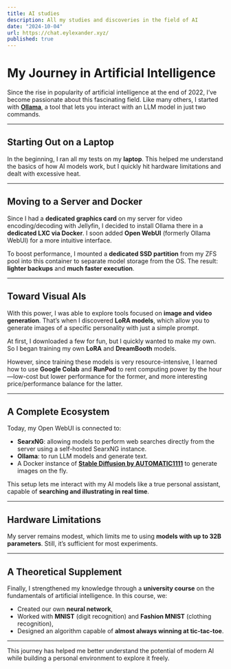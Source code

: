 ```yaml
---
title: AI studies
description: All my studies and discoveries in the field of AI
date: "2024-10-04"
url: https://chat.eylexander.xyz/
published: true
---
```


# My Journey in Artificial Intelligence

Since the rise in popularity of artificial intelligence at the end of 2022, I’ve become passionate about this fascinating field. Like many others, I started with **[Ollama](https://ollama.com/)**, a tool that lets you interact with an LLM model in just two commands.

---

## Starting Out on a Laptop

In the beginning, I ran all my tests on my **laptop**. This helped me understand the basics of how AI models work, but I quickly hit hardware limitations and dealt with excessive heat.

---

## Moving to a Server and Docker

Since I had a **dedicated graphics card** on my server for video encoding/decoding with Jellyfin, I decided to install Ollama there in a **dedicated LXC via Docker**. I soon added **Open WebUI** (formerly Ollama WebUI) for a more intuitive interface.

To boost performance, I mounted a **dedicated SSD partition** from my ZFS pool into this container to separate model storage from the OS. The result: **lighter backups** and **much faster execution**.

---

## Toward Visual AIs

With this power, I was able to explore tools focused on **image and video generation**. That’s when I discovered **LoRA models**, which allow you to generate images of a specific personality with just a simple prompt.

At first, I downloaded a few for fun, but I quickly wanted to make my own. So I began training my own **LoRA** and **DreamBooth** models.

However, since training these models is very resource-intensive, I learned how to use **Google Colab** and **RunPod** to rent computing power by the hour—low-cost but lower performance for the former, and more interesting price/performance balance for the latter.

---

## A Complete Ecosystem

Today, my Open WebUI is connected to:

- **SearxNG**: allowing models to perform web searches directly from the server using a self-hosted SearxNG instance.  
- **Ollama**: to run LLM models and generate text.  
- A Docker instance of [**Stable Diffusion by AUTOMATIC1111**](https://github.com/AUTOMATIC1111/stable-diffusion-webui) to generate images on the fly.

This setup lets me interact with my AI models like a true personal assistant, capable of **searching and illustrating in real time**.

---

## Hardware Limitations

My server remains modest, which limits me to using **models with up to 32B parameters**. Still, it’s sufficient for most experiments.

---

## A Theoretical Supplement

Finally, I strengthened my knowledge through a **university course** on the fundamentals of artificial intelligence. In this course, we:

- Created our own **neural network**,  
- Worked with **MNIST** (digit recognition) and **Fashion MNIST** (clothing recognition),  
- Designed an algorithm capable of **almost always winning at tic-tac-toe**.

---

This journey has helped me better understand the potential of modern AI while building a personal environment to explore it freely.